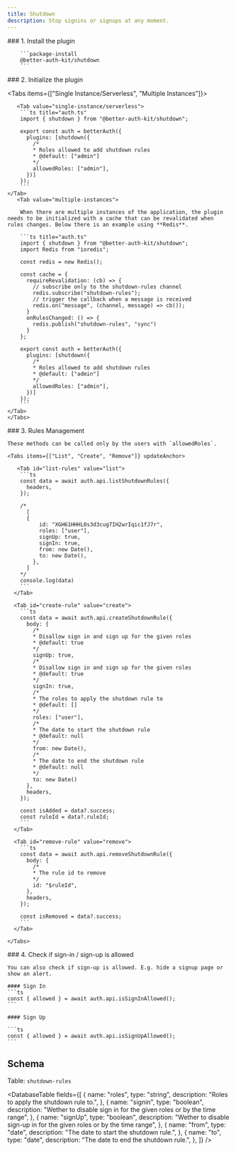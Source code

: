 ```yaml
---
title: Shutdown
description: Stop signins or signups at any moment.
---
```


<GithubButton url="https://github.com/ping-maxwell/better-auth-kit/tree/main/packages/plugins/shutdown" />
<NpmButton url="https://www.npmjs.com/package/@better-auth-kit/shutdown" />

<Steps>
  <Step>
        ### 1. Install the plugin

        ```package-install
        @better-auth-kit/shutdown
        ```

  </Step>

  <Step>
    ### 2. Initialize the plugin

 <Tabs items={["Single Instance/Serverless", "Multiple Instances"]}>

       <Tab value="single-instance/serverless">
        ```ts title="auth.ts"
        import { shutdown } from "@better-auth-kit/shutdown";

        export const auth = betterAuth({
          plugins: [shutdown({
            /*
            * Roles allowed to add shutdown rules
            * @default: ["admin"]
            */
            allowedRoles: ["admin"],
          })]
        });
        ```
    </Tab>
       <Tab value="multiple-instances">

        When there are multiple instances of the application, the plugin needs to be initialized with a cache that can be revalidated when rules changes. Below there is an example using **Redis**.

        ```ts title="auth.ts"
        import { shutdown } from "@better-auth-kit/shutdown";
        import Redis from "ioredis";

        const redis = new Redis();

        const cache = {
          requireRevalidation: (cb) => {
            // subscribe only to the shutdown-rules channel
            redis.subscribe("shutdown-rules");
            // trigger the callback when a message is received
            redis.on("message", (channel, message) => cb());
          }
          onRulesChanged: () => {
            redis.publish("shutdown-rules", "sync")
          }
        };

        export const auth = betterAuth({
          plugins: [shutdown({
            /*
            * Roles allowed to add shutdown rules
            * @default: ["admin"]
            */
            allowedRoles: ["admin"],
          })]
        });
        ```
    </Tab>
    </Tabs>

  </Step>
  <Step>
    ### 3. Rules Management

    These methods can be called only by the users with `allowedRoles`.

    <Tabs items={["List", "Create", "Remove"]} updateAnchor>

       <Tab id="list-rules" value="list">
        ```ts
        const data = await auth.api.listShutdownRules({
          headers,
        });

        /*
          [
          {
              id: "XGH61HHHL0s3d3cug7IH2wrIqic1fJ7r",
              roles: ["user"],
              signUp: true,
              signIn: true,
              from: new Date(),
              to: new Date(),
            },
          ]
        */
        console.log(data)
        ```
      </Tab>

      <Tab id="create-rule" value="create">
        ```ts
        const data = await auth.api.createShutdownRule({
          body: {
            /*
            * Disallow sign in and sign up for the given roles
            * @default: true
            */
            signUp: true,
            /*
            * Disallow sign in and sign up for the given roles
            * @default: true
            */
            signIn: true,
            /*
            * The roles to apply the shutdown rule to
            * @default: []
            */
            roles: ["user"],
            /*
            * The date to start the shutdown rule
            * @default: null
            */
            from: new Date(),
            /*
            * The date to end the shutdown rule
            * @default: null
            */
            to: new Date()
          },
          headers,
        });

        const isAdded = data?.success;
        const ruleId = data?.ruleId;
        ```
      </Tab>

      <Tab id="remove-rule" value="remove">
        ```ts
        const data = await auth.api.removeShutdownRule({
          body: {
            /*
            * The rule id to remove
            */
            id: "$ruleId",
          },
          headers,
        });

        const isRemoved = data?.success;
        ```
      </Tab>

    </Tabs>

  </Step>

  <Step>
    ### 4. Check if sign-in / sign-up is allowed

    You can also check if sign-up is allowed. E.g. hide a signup page or show an alert.

    #### Sign In
    ```ts
    const { allowed } = await auth.api.isSignInAllowed();
    ```

    #### Sign Up

    ```ts
    const { allowed } = await auth.api.isSignUpAllowed();
    ```

  </Step>
  
</Steps>

<div className="h-10" />

## Schema

Table: `shutdown-rules`

<DatabaseTable
  fields={[
    {
      name: "roles",
      type: "string",
      description: "Roles to apply the shutdown rule to.",
    },
    {
      name: "signin",
      type: "boolean",
      description:
        "Wether to disable sign in for the given roles or by the time range",
    },
    {
      name: "signUp",
      type: "boolean",
      description:
        "Wether to disable sign-up in for the given roles or by the time range",
    },
    {
      name: "from",
      type: "date",
      description: "The date to start the shutdown rule.",
    },
    {
      name: "to",
      type: "date",
      description: "The date to end the shutdown rule.",
    },
  ]}
/>
